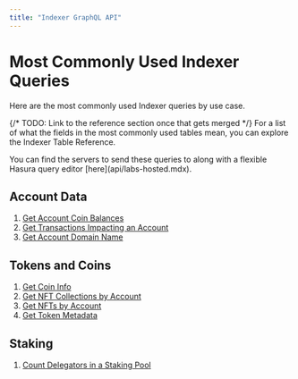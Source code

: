 ```yaml
---
title: "Indexer GraphQL API"
---
```



# Most Commonly Used Indexer Queries

Here are the most commonly used Indexer queries by use case. 

{/* TODO: Link to the reference section once that gets merged */}
For a list of what the fields in the most commonly used tables mean, you can explore the Indexer Table Reference.

<Callout type="info">
You can find the servers to send these queries to along with a flexible Hasura query editor [here](api/labs-hosted.mdx).
</Callout>

## Account Data
1. [Get Account Coin Balances](common-queries/coin-balances.mdx)
2. [Get Transactions Impacting an Account](common-queries/account-transactions.mdx)
3. [Get Account Domain Name](common-queries/ans-lookup.mdx)

## Tokens and Coins
1. [Get Coin Info](common-queries/coin-info.mdx)
2. [Get NFT Collections by Account](common-queries/get-nft-collections.mdx)
3. [Get NFTs by Account](common-queries/get-nfts.mdx)
4. [Get Token Metadata](common-queries/token-metadata.mdx)

## Staking
1. [Count Delegators in a Staking Pool](common-queries/get-delegators.mdx)
